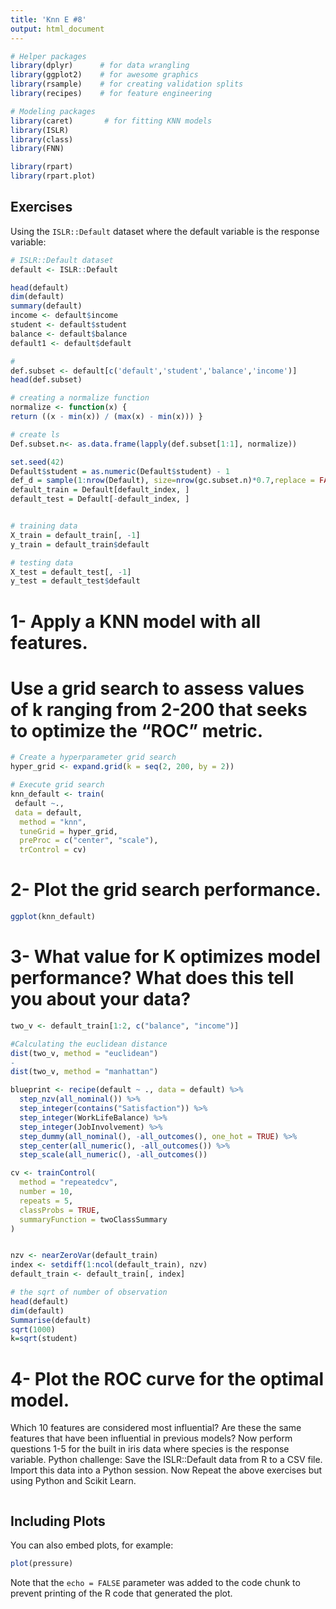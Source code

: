 ```yaml
---
title: 'Knn E #8'
output: html_document
---
```


```r
# Helper packages
library(dplyr)      # for data wrangling
library(ggplot2)    # for awesome graphics
library(rsample)    # for creating validation splits
library(recipes)    # for feature engineering

# Modeling packages
library(caret)       # for fitting KNN models
library(ISLR)
library(class)
library(FNN)

library(rpart)
library(rpart.plot)
```

## Exercises
Using the `ISLR::Default` dataset where the default variable is the response variable:
```r
# ISLR::Default dataset
default <- ISLR::Default

head(default)  
dim(default)   
summary(default)
income <- default$income
student <- default$student
balance <- default$balance
default1 <- default$default
```


```r
#
def.subset <- default[c('default','student','balance','income')]
head(def.subset)

# creating a normalize function
normalize <- function(x) {
return ((x - min(x)) / (max(x) - min(x))) } 

# create ls
Def.subset.n<- as.data.frame(lapply(def.subset[1:1], normalize))

set.seed(42)
Default$student = as.numeric(Default$student) - 1
def_d = sample(1:nrow(Default), size=nrow(gc.subset.n)*0.7,replace = FALSE)
default_train = Default[default_index, ]
default_test = Default[-default_index, ]


# training data
X_train = default_train[, -1]
y_train = default_train$default

# testing data
X_test = default_test[, -1]
y_test = default_test$default
```


# 1- Apply a KNN model with all features. 
# Use a grid search to assess values of k ranging from 2-200 that seeks to optimize the “ROC” metric.
```r
# Create a hyperparameter grid search
hyper_grid <- expand.grid(k = seq(2, 200, by = 2))

# Execute grid search
knn_default <- train(
 default ~.,
 data = default,
  method = "knn",
  tuneGrid = hyper_grid,
  preProc = c("center", "scale"),
  trControl = cv)

```
# 2- Plot the grid search performance.
```r
ggplot(knn_default)
```

# 3- What value for K optimizes model performance? What does this tell you about your data?
```r
two_v <- default_train[1:2, c("balance", "income")]

#Calculating the euclidean distance
dist(two_v, method = "euclidean")
-
dist(two_v, method = "manhattan")

blueprint <- recipe(default ~ ., data = default) %>%
  step_nzv(all_nominal()) %>%
  step_integer(contains("Satisfaction")) %>%
  step_integer(WorkLifeBalance) %>%
  step_integer(JobInvolvement) %>%
  step_dummy(all_nominal(), -all_outcomes(), one_hot = TRUE) %>%
  step_center(all_numeric(), -all_outcomes()) %>%
  step_scale(all_numeric(), -all_outcomes())

cv <- trainControl(
  method = "repeatedcv", 
  number = 10, 
  repeats = 5,
  classProbs = TRUE,                 
  summaryFunction = twoClassSummary
)


nzv <- nearZeroVar(default_train)
index <- setdiff(1:ncol(default_train), nzv)
default_train <- default_train[, index]
```
```r
# the sqrt of number of observation 
head(default)
dim(default)
Summarise(default)
sqrt(1000)
k=sqrt(student)

```

# 4- Plot the ROC curve for the optimal model.
Which 10 features are considered most influential? Are these the same features that have been influential in previous models?
Now perform questions 1-5 for the built in iris data where species is the response variable.
Python challenge: Save the ISLR::Default data from R to a CSV file. Import this data into a Python session. Now Repeat the above exercises but using Python and Scikit Learn.

```r
   
```

## Including Plots

You can also embed plots, for example:

```r
plot(pressure)
```

Note that the `echo = FALSE` parameter was added to the code chunk to prevent printing of the R code that generated the plot.
